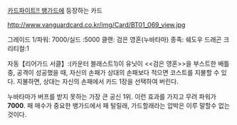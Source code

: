 [[카드파이트!! 뱅가드]]에 등장하는 카드

http://www.vanguardcard.co.kr/img/Card/BT01_069_view.jpg


그레이드 1/파워: 7000/실드 :5000
클랜: 검은 영혼(누바타마)
종족: 쉐도우 드래곤
크리티컬:1

자동【리어가드 서클】:(카운터 블래스트1)이 유닛이 <<검은 영혼>>을 부스트한 배틀 중, 공격이 성공했을 때, 자신의 손패가 상대의 손패보다 적으면 코스트를 지불할 수 있다. 지불하면, 상대는 자신의 손패에서 카드 1장을 선택하여 버린다.

누바타마가 버프를 받지 못하는 가장 큰 공신 1위. 이런 효과를 가지고 무려 파워가 '''7000'''. 패 매수가 중요한 뱅가드에서 패 털릴래, 가드할래라는 압박은 이루 말할수 없는 것이다.
